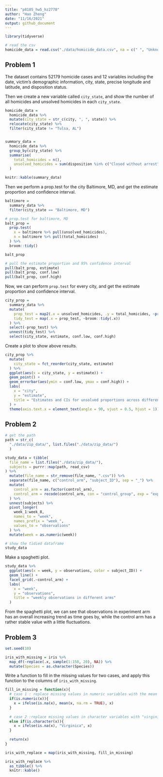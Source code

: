 ```yaml
---
title: "p8105_hw5_hz2770"
author: "Hao Zheng"
date: "11/16/2021"
output: github_document
---
```


```r
library(tidyverse)
```

```r
# read the csv
homicide_data = read.csv("./data/homicide_data.csv", na = c(" ", "Unknown"))
```


## Problem 1
The dataset contains 52179 homicide cases and 12 variables including the date, victim's demographic information, city, state, precise longitude and latitude, and disposition status.

Then we create a new variable called `city_state`, and show the number of all homicides and unsolved homicides in each `city_state`.
```r
homicide_data = 
  homicide_data %>% 
  mutate(city_state = str_c(city, ", ", state)) %>% 
  relocate(city_state) %>% 
  filter(city_state != "Tulsa, AL")


summary_data = 
  homicide_data %>% 
  group_by(city_state) %>% 
  summarise(
    total_homicides = n(),
    unsolved_homicides = sum(disposition %in% c("Closed without arrest", "Open/No arrest"))
  )

knitr::kable(summary_data)
```

Then we perform a prop.test for the city Baltimore, MD, and get the estimate proportion and confidence interval.
```r
baltimore =
  summary_data %>% 
  filter(city_state == "Baltimore, MD")

# prop.test for baltimore, MD
balt_prop =
  prop.test(
    x = baltimore %>% pull(unsolved_homicides),
    n = baltimore %>% pull(total_homicides)
  ) %>% 
  broom::tidy()

balt_prop

# pull the estimate proportion and 95% confidence interval
pull(balt_prop, estimate)
pull(balt_prop, conf.low)
pull(balt_prop, conf.high)
```

Now, we can perform `prop.test` for every city, and get the estimate proportion and confidence interval.
```r
city_prop = 
  summary_data %>% 
  mutate(
    prop_test = map2(.x = unsolved_homicides, .y = total_homicides, ~prop.test(x = .x, n = .y)),
    tidy_test = map(.x = prop_test, ~broom::tidy(.x))
  ) %>% 
  select(-prop_test) %>% 
  unnest(tidy_test) %>% 
  select(city_state, estimate, conf.low, conf.high)
```

Create a plot to show above results.

```r
city_prop %>% 
  mutate(
    city_state = fct_reorder(city_state, estimate)
  ) %>% 
  ggplot(aes(x = city_state, y = estimate)) +
  geom_point() +
  geom_errorbar(aes(ymin = conf.low, ymax = conf.high)) +
  labs(
    x = "city",
    y = "estimate",
    title = "Estimates and CIs for unsolved proportions across different cities"
  ) +
  theme(axis.text.x = element_text(angle = 90, vjust = 0.5, hjust = 1))
```


## Problem 2

```r
# get the path
path = str_c(
  "./data/zip_data/", list.files("./data/zip_data/")
  )

study_data = tibble(
  file_name = list.files("./data/zip_data/"),
  subjects = purrr::map(path, read_csv)
) %>% 
  mutate(file_name = str_remove(file_name, ".csv")) %>% 
  separate(file_name, c("control_arm", "subject_ID"), sep = "_") %>%
  mutate(
    control_arm = as.factor(control_arm),
    control_arm = recode(control_arm, con = "control_group", exp = "experiment_group")
  ) %>% 
  unnest(subjects) %>% 
  pivot_longer(
    week_1:week_8,
    names_to = "week",
    names_prefix = "week_",
    values_to = "observations"
  ) %>% 
  mutate(week = as.numeric(week))

# show the tidied dataframe
study_data
```


Make a spaghetti plot.
```r
study_data %>% 
  ggplot(aes(x = week, y = observations, color = subject_ID)) +
  geom_line() +
  facet_grid(.~control_arm) +
  labs(
    x = "week",
    y = "observations",
    title = "weekly observations in different arms"
  )
```

From the spaghetti plot, we can see that observations in experiment arm has an overall increasing trend as time goes by, while the control arm has a rather stable value with a little fluctuations.


## Problem 3
```r
set.seed(10)

iris_with_missing = iris %>% 
  map_df(~replace(.x, sample(1:150, 20), NA)) %>%
  mutate(Species = as.character(Species))
```

Write a function to fill in the missing values for two cases, and apply this function to the columns of `iris_with_missing`.

```r
fill_in_missing = function(x){
  # case 1 : replace missing values in numeric variables with the mean of non-missing values
  if(is.numeric(x)){
    x = ifelse(is.na(x), mean(x, na.rm = TRUE), x)
  }
  
  # case 2 :replace missing values in character variables with "virginica"
  else if(is.character(x)){
    x = ifelse(is.na(x), "Virginica", x)
  }
  
  return(x)
}

iris_with_replace = map(iris_with_missing, fill_in_missing)

iris_with_replace %>%
  as_tibble() %>%
  knitr::kable()
```

